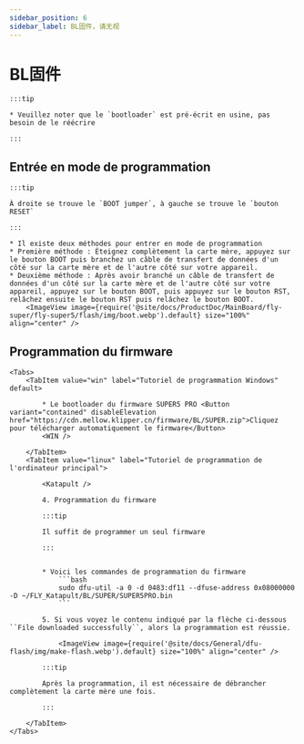 ```yaml
---
sidebar_position: 6
sidebar_label: BL固件，请无视
---
```



# BL固件

    :::tip

    * Veuillez noter que le `bootloader` est pré-écrit en usine, pas besoin de le réécrire

    :::

## Entrée en mode de programmation

    :::tip

    À droite se trouve le `BOOT jumper`, à gauche se trouve le `bouton RESET`

    :::

    * Il existe deux méthodes pour entrer en mode de programmation
    * Première méthode : Éteignez complètement la carte mère, appuyez sur le bouton BOOT puis branchez un câble de transfert de données d'un côté sur la carte mère et de l'autre côté sur votre appareil.
    * Deuxième méthode : Après avoir branché un câble de transfert de données d'un côté sur la carte mère et de l'autre côté sur votre appareil, appuyez sur le bouton BOOT, puis appuyez sur le bouton RST, relâchez ensuite le bouton RST puis relâchez le bouton BOOT.
        <ImageView image={require('@site/docs/ProductDoc/MainBoard/fly-super/fly-super5/flash/img/boot.webp').default} size="100%" align="center" />

## Programmation du firmware
    <Tabs>
        <TabItem value="win" label="Tutoriel de programmation Windows" default>

            * Le bootloader du firmware SUPER5 PRO <Button variant="contained" disableElevation href="https://cdn.mellow.klipper.cn/firmware/BL/SUPER.zip">Cliquez pour télécharger automatiquement le firmware</Button>
            <WIN />
            
        </TabItem>
        <TabItem value="linux" label="Tutoriel de programmation de l'ordinateur principal">
            
            <Katapult />

            4. Programmation du firmware

            :::tip

            Il suffit de programmer un seul firmware

            :::


            * Voici les commandes de programmation du firmware
                ```bash
                sudo dfu-util -a 0 -d 0483:df11 --dfuse-address 0x08000000 -D ~/FLY_Katapult/BL/SUPER/SUPER5PRO.bin
                ```

            5. Si vous voyez le contenu indiqué par la flèche ci-dessous ``File downloaded successfully``, alors la programmation est réussie.

                <ImageView image={require('@site/docs/General/dfu-flash/img/make-flash.webp').default} size="100%" align="center" />

            :::tip

            Après la programmation, il est nécessaire de débrancher complètement la carte mère une fois.

            :::

        </TabItem>
    </Tabs>
